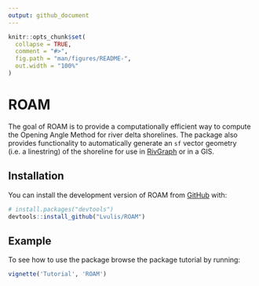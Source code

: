 ```yaml
---
output: github_document
---
```


<!-- README.md is generated from README.Rmd. Please edit that file -->

```r
knitr::opts_chunk$set(
  collapse = TRUE,
  comment = "#>",
  fig.path = "man/figures/README-",
  out.width = "100%"
)
```

# ROAM

<!-- badges: start -->
<!-- badges: end -->

The goal of ROAM is to provide a computationally efficient way to compute the Opening Angle Method for river delta shorelines. 
The package also provides functionality to automatically generate an `sf` vector geometry (i.e. a linestring) of the shoreline for use in [RivGraph](https://github.com/VeinsOfTheEarth/RivGraph) or in a GIS. 


## Installation

You can install the development version of ROAM from [GitHub](https://github.com/) with:

``` r
# install.packages("devtools")
devtools::install_github("Lvulis/ROAM")
```

## Example

To see how to use the package browse the package tutorial by running:

```r
vignette('Tutorial', 'ROAM')
```

